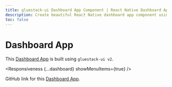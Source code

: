 ```yaml
---
title: gluestack-ui Dashboard App Component | React Native Dashboard App Installation
description: Create beautiful React Native dashboard app component using gluestack-ui. Design your ideal dashboard app with advanced components for efficient app management.
toc: false
---
```



<Meta title="with-nativewind/Apps/Dashboard App" />

# Dashboard App

This [Dashboard App](https://ui-example-nativewind.vercel.app/) is built using `gluestack-ui v2`.

<Responsiveness {...dashboard} showMenuItems={true} />

GitHub link for this [Dashboard App](https://github.com/gluestack/ui-example-nativewind).
